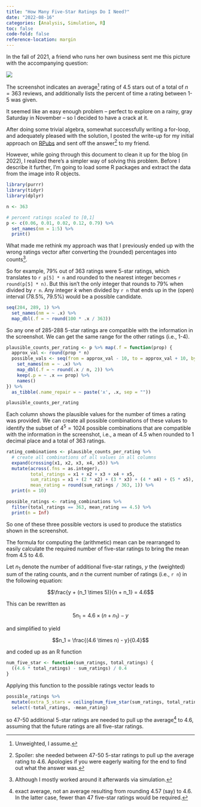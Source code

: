 ```yaml
---
title: "How Many Five-Star Ratings Do I Need?"
date: "2022-08-16"
categories: [Analysis, Simulation, R]
toc: false
code-fold: false
reference-location: margin
---
```


In the fall of 2021, a friend who runs her own business sent me this picture with the accompanying question:

![](5-star-rating.jpg)

The screenshot indicates an average[^1] rating of 4.5 stars out of a total of $n = 363$ reviews, and additionally lists the percent of time a rating between 1-5 was given.

[^1]: Unweighted, I assume.

It seemed like an easy enough problem -- perfect to explore on a rainy, gray Saturday in November -- so I decided to have a crack at it.

After doing some trivial algebra, somewhat successfully writing a for-loop, and adequately pleased with the solution, I posted the write-up for my initial approach on [RPubs](https://rpubs.com/akshatdwivedi/five-star-ratings) and sent off the answer[^2] to my friend.

[^2]: Spoiler: she needed between 47-50 5-star ratings to pull up the average rating to 4.6. Apologies if you were eagerly waiting for the end to find out what the answer was.

However, while going through this document to clean it up for the blog (in 2022), I realized there's a simpler way of solving this problem. Before I describe it further, I'm going to load some R packages and extract the data from the image into R objects.

```r
library(purrr)
library(tidyr)
library(dplyr)

n <- 363

# percent ratings scaled to [0,1]
p <- c(0.06, 0.01, 0.02, 0.12, 0.79) %>%
  set_names(nm = 1:5) %>% 
  print()
```

What made me rethink my approach was that I previously ended up with the wrong ratings vector after converting the (rounded) percentages into counts[^3].

[^3]: Although I mostly worked around it afterwards via simulation.

So for example, 79% out of 363 ratings were 5-star ratings, which translates to `r p[5] * n` and rounded to the nearest integer becomes `r round(p[5] * n)`. But this isn't the only integer that rounds to 79% when divided by `r n`. Any integer $k$ when divided by `r n` that ends up in the (open) interval (78.5%, 79.5%) would be a possible candidate.

```r
seq(284, 289, 1) %>% 
  set_names(nm = ~ .x) %>% 
  map_dbl(.f = ~ round(100 * .x / 363))
```

So any one of 285-288 5-star ratings are compatible with the information in the screenshot. We can get the same range for the other ratings (i.e., 1-4).

```r
plausible_counts_per_rating <- p %>% map(.f = function(prop) {
  approx_val <- round(prop * n)
  possible_vals <- seq(from = approx_val - 10, to = approx_val + 10, by = 1) %>% 
    set_names(nm = ~ .x) %>% 
    map_dbl(.f = ~ round(.x / n, 2)) %>% 
    keep(.p = ~ .x == prop) %>% 
    names()
}) %>% 
  as_tibble(.name_repair = ~ paste('x', .x, sep = ""))

plausible_counts_per_rating
```

Each column shows the plausible values for the number of times a rating was provided. We can create all possible combinations of these values to identify the subset of $4 ^ 5 = 1024$ possible combinations that are compatible with the information in the screenshot, i.e., a mean of 4.5 when rounded to 1 decimal place and a total of 363 ratings.

```r
rating_combinations <- plausible_counts_per_rating %>%
  # create all combinations of all values in all columns
  expand(crossing(x1, x2, x3, x4, x5)) %>%
  mutate(across(.fns = as.integer), 
         total_ratings = x1 + x2 + x3 + x4 + x5, 
         sum_ratings = x1 + (2 * x2) + (3 * x3) + (4 * x4) + (5 * x5), 
         mean_rating = round(sum_ratings / 363, 1)) %>% 
  print(n = 10)
```

```r
possible_ratings <- rating_combinations %>% 
  filter(total_ratings == 363, mean_rating == 4.5) %>% 
  print(n = Inf)
```

So one of these three possible vectors is used to produce the statistics shown in the screenshot.

The formula for computing the (arithmetic) mean can be rearranged to easily calculate the required number of five-star ratings to bring the mean from 4.5 to 4.6.

Let $n_1$ denote the number of additional five-star ratings, $y$ the (weighted) sum of the rating counts, and $n$ the current number of ratings (i.e., `r n`) in the following equation:

$$\frac{y + (n_1 \times 5)}{n + n_1} = 4.6$$

This can be rewritten as

$$5n_1 = 4.6 \times (n + n_1) - y$$

and simplified to yield

$$n_1 = \frac{(4.6 \times n) - y}{0.4}$$

and coded up as an R function

```r
num_five_star <- function(sum_ratings, total_ratings) {
  ((4.6 * total_ratings) - sum_ratings) / 0.4
}
```

Applying this function to the possible ratings vector leads to

```r
possible_ratings %>% 
  mutate(extra_5_stars = ceiling(num_five_star(sum_ratings, total_ratings))) %>% 
  select(-total_ratings, -mean_rating)
```

so 47-50 additional 5-star ratings are needed to pull up the average[^4] to 4.6, assuming that the future ratings are all five-star ratings.

[^4]: exact average, not an average resulting from rounding 4.57 (say) to 4.6. In the latter case, fewer than 47 five-star ratings would be required.
